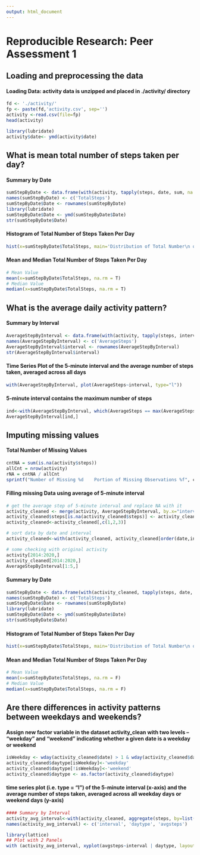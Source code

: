 ```yaml
---
output: html_document
---
```

# Reproducible Research: Peer Assessment 1

## Loading and preprocessing the data

#### Loading Data: activity data is unzipped and placed in ./activity/ directory
```r
fd <- './activity/'
fp <- paste(fd,'activity.csv', sep='')
activity <-read.csv(file=fp)
head(activity)

library(lubridate)
activity$date<- ymd(activity$date)
```

## What is mean total number of steps taken per day?
#### Summary by Date
```r
sumStepByDate <- data.frame(with(activity, tapply(steps, date, sum, na.rm=T, simplify = T)))
names(sumStepByDate) <- c('TotalSteps')
sumStepByDate$Date <- rownames(sumStepByDate)
library(lubridate)
sumStepByDate$Date <- ymd(sumStepByDate$Date)
str(sumStepByDate$Date)
```
#### Histogram of Total Number of Steps Taken Per Day
```r
hist(x=sumStepByDate$TotalSteps, main='Distribution of Total Number\n of Steps Taken Each Day')
```

#### Mean and Median Total Number of Steps Taken Per Day
```r
# Mean Value
mean(x=sumStepByDate$TotalSteps, na.rm = T)
# Median Value
median(x=sumStepByDate$TotalSteps, na.rm = T)
```


## What is the average daily activity pattern?
#### Summary by Interval
```r
AverageStepByInterval <- data.frame(with(activity, tapply(steps, interval, mean, na.rm=T, simplify = T)))
names(AverageStepByInterval) <- c('AverageSteps')
AverageStepByInterval$interval <- rownames(AverageStepByInterval)
str(AverageStepByInterval$interval)
```

#### Time Series Plot of the 5-minute interval and the average number of steps taken, averaged across all days
```r
with(AverageStepByInterval, plot(AverageSteps~interval, type="l"))
```

#### 5-minute interval contains the maximum number of steps
```r
ind<-with(AverageStepByInterval, which(AverageSteps == max(AverageSteps)))
AverageStepByInterval[ind,]
```

## Imputing missing values

#### Total Number of Missing Values
```r
cntNA = sum(is.na(activity$steps))
allCnt = nrow(activity)
rNA = cntNA / allCnt
sprintf("Number of Missing %d    Portion of Missing Observations %f", cntNA, rNA)
```

#### Filling missing Data using average of 5-minute interval
```r

# get the average step of 5-minute interval and replace NA with it
activity_cleaned <- merge(activity, AverageStepByInterval, by.x="interval", by.y = "interval", all=T)
activity_cleaned$steps[is.na(activity_cleaned$steps)] <- activity_cleaned$AverageSteps[is.na(activity_cleaned$steps)]
activity_cleaned<-activity_cleaned[,c(1,2,3)]

# sort data by date and interval
activity_cleaned<-with(activity_cleaned, activity_cleaned[order(date,interval),])

# some checking with original activity
activity[2014:2020,]
activity_cleaned[2014:2020,]
AverageStepByInterval[1:5,]
```

#### Summary by Date
```r
sumStepByDate <- data.frame(with(activity_cleaned, tapply(steps, date, sum, na.rm=T, simplify = T)))
names(sumStepByDate) <- c('TotalSteps')
sumStepByDate$Date <- rownames(sumStepByDate)
library(lubridate)
sumStepByDate$Date <- ymd(sumStepByDate$Date)
str(sumStepByDate$Date)
```

#### Histogram of Total Number of Steps Taken Per Day
```r
hist(x=sumStepByDate$TotalSteps, main='Distribution of Total Number\n of Steps Taken Each Day')
```

#### Mean and Median Total Number of Steps Taken Per Day
```r
# Mean Value
mean(x=sumStepByDate$TotalSteps, na.rm = F)
# Median Value
median(x=sumStepByDate$TotalSteps, na.rm = F)
```


## Are there differences in activity patterns between weekdays and weekends?
#### Assign new factor variable in the dataset activity_clean with two levels – “weekday” and “weekend” indicating whether a given date is a weekday or weekend
```r
isWeekday <- wday(activity_cleaned$date) > 1 & wday(activity_cleaned$date) < 7
activity_cleaned$daytype[isWeekday]<-'weekday'
activity_cleaned$daytype[!isWeekday]<-'weekend'
activity_cleaned$daytype <- as.factor(activity_cleaned$daytype)
```
####  time series plot (i.e. type = "l") of the 5-minute interval (x-axis) and the average number of steps taken, averaged across all weekday days or weekend days (y-axis)
```r
#### Summary by Interval
activity_avg_interval<-with(activity_cleaned, aggregate(steps, by=list(interval, daytype), FUN=mean))
names(activity_avg_interval) <- c('interval', 'daytype', 'avgsteps')
```
```r
library(lattice)
## Plot with 2 Panels
with (activity_avg_interval, xyplot(avgsteps~interval | daytype, layout = c(1,2), type="l",ylab="Number of steps"))
```